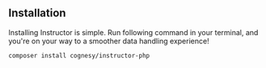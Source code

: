 ## Installation

Installing Instructor is simple. Run following command in your terminal, and you're on your way to a smoother data handling experience!

```bash
composer install cognesy/instructor-php
```
